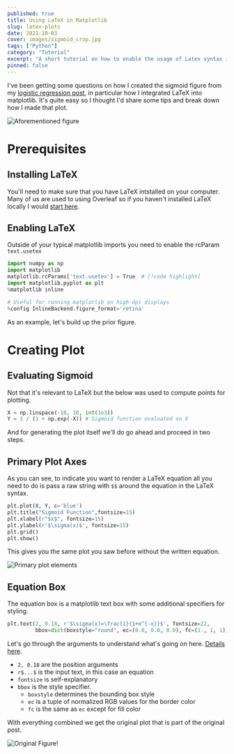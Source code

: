 ```yaml
---
published: true
title: Using LaTeX in Matplotlib
slug: latex-plots
date: 2021-10-03
cover: images/sigmoid_crop.jpg
tags: ["Python"]
category: "Tutorial"
excerpt: "A short tutorial on how to enable the usage of Latex syntax in matplotlib."
pinned: false
---
```


I've been getting some questions on how I created the sigmoid figure from my [logistic regression post](/blog/logistic-regression-intro/), in particular how I integrated LaTeX into matplotlib. It's quite easy so I thought I'd share some tips and break down how I made that plot.

![Aforementioned figure](./images/sigmoid.jpg)

# Prerequisites

## Installing LaTeX

You'll need to make sure that you have LaTeX intstalled on your computer. Many of us are used to using Overleaf so if you haven't installed LaTeX locally I would [start here](https://www.latex-project.org/get/).

## Enabling LaTeX

Outside of your typical matplotlib imports you need to enable the rcParam `text.usetex`

```python highlight=3
import numpy as np
import matplotlib
matplotlib.rcParams['text.usetex'] = True  # [!code highlight]
import matplotlib.pyplot as plt
%matplotlib inline

# Useful for running matplotlib on high-dpi displays
%config InlineBackend.figure_format='retina'
```

As an example, let's build up the prior figure.

# Creating Plot

## Evaluating Sigmoid

Not that it's relevant to LaTeX but the below was used to compute points for plotting.

```python
X = np.linspace(-10, 10, int(1e3))
Y = 1 / (1 + np.exp(-X)) # Sigmoid function evaluated on X
```

And for generating the plot itself we'll do go ahead and proceed in two steps.

## Primary Plot Axes

As you can see, to indicate you want to render a LaTeX equation all you need to do is pass a raw string with `$$` around the equation in the LaTeX syntax.

```python
plt.plot(X, Y, c='blue')
plt.title("Sigmoid Function",fontsize=15)
plt.xlabel(r"$x$", fontsize=15)
plt.ylabel(r'$\sigma(x)$', fontsize=15)
plt.grid()
plt.show()
```

This gives you the same plot you saw before without the written equation.

![Primary plot elements](./images/sigmoid_core.jpg)

## Equation Box

The equation box is a matplotlib text box with some additional specifiers for styling.

```python
plt.text(2, 0.18, r'$\sigma(x)=\frac{1}{1+e^{-x}}$', fontsize=22,
         bbox=dict(boxstyle="round", ec=(0.0, 0.0, 0.0), fc=(1., 1, 1)))
```

Let's go through the arguments to understand what's going on here. [Details here](https://matplotlib.org/stable/api/_as_gen/matplotlib.pyplot.text.html).

- `2, 0.18` are the position arguments
- `r$...$` is the input text, in this case an equation
- `fontsize` is self-explanatory
- `bbox` is the style specifier.
  - `boxstyle` determines the bounding box style
  - `ec` is a tuple of normalized RGB values for the border color
  - `fc` is the same as `ec` except for fill color

With everything combined we get the original plot that is part of the original post.

![Original Figure!](./images/sigmoid.jpg)
